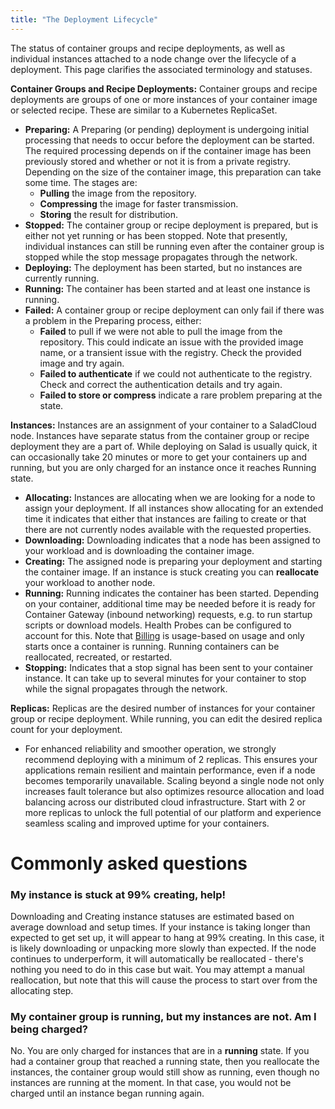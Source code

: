 ```yaml
---
title: "The Deployment Lifecycle"
---
```


The status of container groups and recipe deployments, as well as individual instances attached to a node change over the lifecycle of a deployment. This page clarifies the associated terminology and statuses.

**Container Groups and Recipe Deployments:** Container groups and recipe deployments are groups of one or more instances of your container image or selected recipe. These are similar to a Kubernetes ReplicaSet.

- **Preparing:** A Preparing (or pending) deployment is undergoing initial processing that needs to occur before the deployment can be started. The required processing depends on if the container image has been previously stored and whether or not it is from a private registry. Depending on the size of the container image, this preparation can take some time. The stages are:
  - **Pulling** the image from the repository.
  - **Compressing** the image for faster transmission.
  - **Storing** the result for distribution.
- **Stopped:** The container group or recipe deployment is prepared, but is either not yet running or has been stopped. Note that presently, individual instances can still be running even after the container group is stopped while the stop message propagates through the network.
- **Deploying:** The deployment has been started, but no instances are currently running.
- **Running:** The container has been started and at least one instance is running.
- **Failed:** A container group or recipe deployment can only fail if there was a problem in the Preparing process, either:
  - **Failed** to pull if we were not able to pull the image from the repository. This could indicate an issue with the provided image name, or a transient issue with the registry. Check the provided image and try again.
  - **Failed to authenticate** if we could not authenticate to the registry. Check and correct the authentication details and try again.
  - **Failed to store or compress** indicate a rare problem preparing at the state.

**Instances:** Instances are an assignment of your container to a SaladCloud node. Instances have separate status from the container group or recipe deployment they are a part of. While deploying on Salad is usually quick, it can occasionally take 20 minutes or more to get your containers up and running, but you are only charged for an instance once it reaches Running state.

- **Allocating:** Instances are allocating when we are looking for a node to assign your deployment. If all instances show allocating for an extended time it indicates that either that instances are failing to create or that there are not currently nodes available with the requested properties.
- **Downloading:** Downloading indicates that a node has been assigned to your workload and is downloading the container image.
- **Creating:** The assigned node is preparing your deployment and starting the container image. If an instance is stuck creating you can **reallocate** your workload to another node.
- **Running:** Running indicates the container has been started. Depending on your container, additional time may be needed before it is ready for Container Gateway (inbound networking) requests, e.g. to run startup scripts or download models. Health Probes can be configured to account for this. Note that [Billing](doc:billing) is usage-based on usage and only starts once a container is running. Running containers can be reallocated, recreated, or restarted.
- **Stopping:** Indicates that a stop signal has been sent to your container instance. It can take up to several minutes for your container to stop while the signal propagates through the network.

**Replicas:** Replicas are the desired number of instances for your container group or recipe deployment. While running, you can edit the desired replica count for your deployment.

- For enhanced reliability and smoother operation, we strongly recommend deploying with a minimum of 2 replicas. This ensures your applications remain resilient and maintain performance, even if a node becomes temporarily unavailable. Scaling beyond a single node not only increases fault tolerance but also optimizes resource allocation and load balancing across our distributed cloud infrastructure. Start with 2 or more replicas to unlock the full potential of our platform and experience seamless scaling and improved uptime for your containers.

# Commonly asked questions

### My instance is stuck at 99% creating, help!

Downloading and Creating instance statuses are estimated based on average download and setup times. If your instance is taking longer than expected to get set up, it will appear to hang at 99% creating. In this case, it is likely downloading or unpacking more slowly than expected. If the node continues to underperform, it will automatically be reallocated - there's nothing you need to do in this case but wait. You may attempt a manual reallocation, but note that this will cause the process to start over from the allocating step.

### My container group is running, but my instances are not. Am I being charged?

No. You are only charged for instances that are in a **running** state. If you had a container group that reached a running state, then you reallocate the instances, the container group would still show as running, even though no instances are running at the moment. In that case, you would not be charged until an instance began running again.
